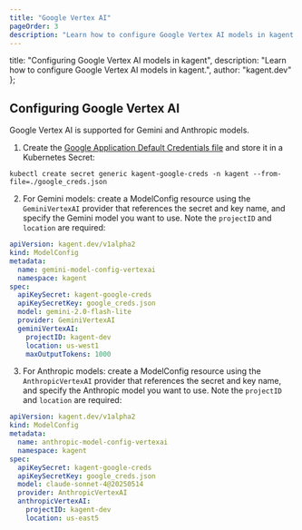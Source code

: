 ```yaml
---
title: "Google Vertex AI"
pageOrder: 3
description: "Learn how to configure Google Vertex AI models in kagent."
---
```


  title: "Configuring Google Vertex AI models in kagent",
  description: "Learn how to configure Google Vertex AI models in kagent.",
  author: "kagent.dev"
};

## Configuring Google Vertex AI

Google Vertex AI is supported for Gemini and Anthropic models.

1. Create the [Google Application Default Credentials file](https://cloud.google.com/docs/authentication/provide-credentials-adc) and store it in a Kubernetes Secret:

```shell
kubectl create secret generic kagent-google-creds -n kagent --from-file=./google_creds.json
```

2. For Gemini models: create a ModelConfig resource using the `GeminiVertexAI` provider that references the secret and key name, and specify the Gemini model you want to use. Note the `projectID` and `location` are required:

```yaml
apiVersion: kagent.dev/v1alpha2
kind: ModelConfig
metadata:
  name: gemini-model-config-vertexai
  namespace: kagent
spec:
  apiKeySecret: kagent-google-creds
  apiKeySecretKey: google_creds.json
  model: gemini-2.0-flash-lite
  provider: GeminiVertexAI
  geminiVertexAI:
    projectID: kagent-dev
    location: us-west1
    maxOutputTokens: 1000
```

3. For Anthropic models: create a ModelConfig resource using the `AnthropicVertexAI` provider that references the secret and key name, and specify the Anthropic model you want to use. Note the `projectID` and `location` are required:

```yaml
apiVersion: kagent.dev/v1alpha2
kind: ModelConfig
metadata:
  name: anthropic-model-config-vertexai
  namespace: kagent
spec:
  apiKeySecret: kagent-google-creds
  apiKeySecretKey: google_creds.json
  model: claude-sonnet-4@20250514
  provider: AnthropicVertexAI
  anthropicVertexAI:
    projectID: kagent-dev
    location: us-east5
```
